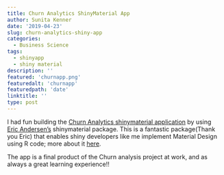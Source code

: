 ```yaml
---
title: Churn Analytics ShinyMaterial App
author: Sunita Kenner
date: '2019-04-23'
slug: churn-analytics-shiny-app
categories:
  - Business Science
tags:
  - shinyapp
  - shiny material
description: ''
featured: 'churnapp.png'
featuredalt: 'churnapp'
featuredpath: 'date'
linktitle: ''
type: post
---
```


I had fun building the [Churn Analytics shinymaterial application](https://busaanalytics.shinyapps.io/Blog_ProductChurn_App/) by using [Eric Andersen's](https://ericrayanderson.github.io/shinymaterial/) shinymaterial package. This is a fantastic package(Thank you Eric) that enables shiny developers like me implement Material Design using R code; more about it [here](https://rviews.rstudio.com/2018/03/13/alternative-design-for-shiny/). 

The app is a final product of the Churn analysis project at work, and as always a great learning experience!!


